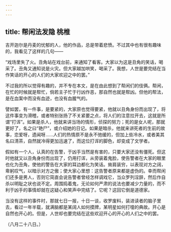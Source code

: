 ```yaml
---
---
---
```

title: 帮闲法发隐 桃椎
---



吉开迦尔是丹麦的忧郁的人，他的作品，总是带着悲愤。不过其中也有很有趣味的，我看见了这样的几句——

“戏场里失了火。丑角站在戏台前，来通知了看客。大家以为这是丑角的笑话，喝采了。丑角又通知说是火灾。但大家越加哄笑，喝采了。我想，人世是要完结在当作笑话的开心的人们的大家欢迎之中的罢。”

不过我的所以觉得有趣的，并不专在本文，是在由此想到了帮闲们的伎俩。帮闲，在忙的时候就是帮忙，倘若主子忙于行凶作恶，那自然也就是帮凶。但他的帮法，是在血案中而没有血迹，也没有血腥气的。

譬如罢，有一件事，是要紧的，大家原也觉得要紧，他就以丑角身份而出现了，将这件事变为滑稽，或者特别张扬了不关紧要之点，将人们的注意拉开去，这就是所谓“打诨”。如果是杀人，他就来讲当场的情形，侦探的努力；死的是女人呢，那就更好了，名之曰“艳尸”，或介绍她的日记。如果是暗杀，他就来讲死者的生前的故事，恋爱呀，遗闻呀……人们的热情原不是永不弛缓的，但加上些冷水，或者美其名曰清茶，自然就冷得更加迅速了，而这位打诨的脚色，却变成了文学者。

假如有一个人，认真的在告警，于凶手当然是有害的，只要大家还没有僵死。但这时他就又以丑角身份而出现了，仍用打诨，从旁装着鬼脸，使告警者在大家的眼里也化为丑角，使他的警告在大家的耳边都化为笑话。耸肩装穷，以表现对方之阔，卑躬叹气，以暗示对方之傲；使大家心里想：这告警者原来都是虚伪的。幸而帮闲们还多是男人，否则它简直会说告警者曾经怎样调戏它，当众罗列淫辞，然后作自杀以明耻之状也说不定。周围捣着鬼，无论如何严肃的说法也要减少力量的，而不利于凶手的事情却就在这疑心和笑声中完结了。它呢？这回它倒是道德家。

当没有这样的事件时，那就七日一报，十日一谈，收罗废料，装进读者的脑子里去，看过一年半载，就满脑都是某阔人如何摸牌，某明星如何打嚏的典故。开心是自然也开心的。但是，人世却也要完结在这些欢迎开心的开心的人们之中的罢。

（八月二十八日。）